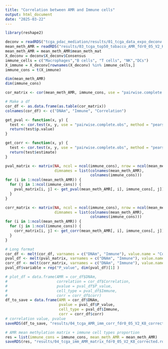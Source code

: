 ```yaml
---
title: "Correlation between AMR and Immune cells"
output: html_document
date: "2025-03-22"
---
```


```r
library(reshape2)

deconv = readRDS("tcga_pdac_mediation/results/01_tcga_data_expo_deconv.rds")
mean_meth_AMR = readRDS("results/03_tcga_top50_tobacco_AMR_fdr0_05_V2_K8_corrected.rds")
mean_meth_AMR = mean_meth_AMR$mean_meth_mat
X_deconv = deconv$X_deconv$Consensus
immune_cells = c("Macrophages","B cells", "T cells", "NK","DCs")
X_immune = X_deconv[rownames(X_deconv) %in% immune_cells,]
immune_cons = t(X_immune)

dim(mean_meth_AMR)
dim(immune_cons)

cor_matrix <- cor(mean_meth_AMR, immune_cons, use = "pairwise.complete.obs", method = "pearson")

# Make a df
cor_df <- as.data.frame(as.table(cor_matrix))
colnames(cor_df) <- c("DNAm", "Immune", "Correlation")

get_pval <- function(x, y) {
  test <- cor.test(x, y, use = "pairwise.complete.obs", method = "pearson")
  return(test$p.value)
}

get_corr <- function(x, y) {
  test <- cor.test(x, y, use = "pairwise.complete.obs", method = "pearson")
  return(test$estimate)
}

pval_matrix <- matrix(NA, ncol = ncol(immune_cons), nrow = ncol(mean_meth_AMR),
                      dimnames = list(colnames(mean_meth_AMR),
                                      colnames(immune_cons)))
for (i in 1:ncol(mean_meth_AMR)) {
  for (j in 1:ncol(immune_cons)) {
    pval_matrix[i, j] <- get_pval(mean_meth_AMR[, i], immune_cons[, j])
  }
}

corr_matrix <- matrix(NA, ncol = ncol(immune_cons), nrow = ncol(mean_meth_AMR),
                      dimnames = list(colnames(mean_meth_AMR),
                                      colnames(immune_cons)))
for (i in 1:ncol(mean_meth_AMR)) {
  for (j in 1:ncol(immune_cons)) {
    corr_matrix[i, j] <- get_corr(mean_meth_AMR[, i], immune_cons[, j])
  }
}

# Long format
cor_df <- melt(cor_df, varnames = c("DNAm", "Immune"), value.name = "Correlation")
pval_df <- melt(pval_matrix, varnames = c("DNAm", "Immune"), value.name = "P_value")
corr_df <- melt(corr_matrix, varnames = c("DNAm", "Immune"), value.name = "corr")
pval_df$variable = rep("P_value", dim(pval_df)[1] )

# plot_df = data.frame(AMR = cor_df$DNAm,
#                      correlation = cor_df$Correlation,
#                      pvalue = pval_df$P_value,
#                      cell_type = pval_df$Immune,
#                      corr = corr_df$corr)
df_to_save = data.frame(AMR = cor_df$DNAm,
                        pvalue = pval_df$P_value,
                        cell_type = pval_df$Immune,
                        corr = corr_df$corr)
# correlation value, pvalue
saveRDS(df_to_save, "results/04_tcga_AMR_imm_corr_fdr0_05_V2_K8_corrected.rds")

# AMR mean methylation matrix + immune cell types proportion
res = list(immune_cons = immune_cons, mean_meth_AMR = mean_meth_AMR)
saveRDS(res, "results/04_tcga_imm_AMR_matrix_fdr0_05_V2_K8_corrected.rds")
```

